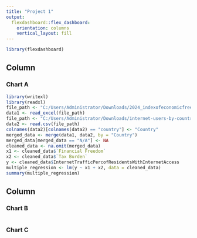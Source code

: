 ```yaml
---
title: "Project 1"
output: 
  flexdashboard::flex_dashboard:
    orientation: columns
    vertical_layout: fill
---
```


```r
library(flexdashboard)
```

## Column {data-width="650"}

### Chart A

```r
library(writexl)
library(readxl)
file_path <- "C:/Users/Administrator/Downloads/2024_indexofeconomicfreedom_data.xlsx"
data1 <- read_excel(file_path)
file_path <- "C:/Users/Administrator/Downloads/internet-users-by-country-2024.csv"
data2 <- read.csv(file_path)
colnames(data2)[colnames(data2) == "country"] <- "Country"
merged_data <- merge(data1, data2, by = "Country")
merged_data[merged_data == "N/A"] <- NA
cleaned_data <- na.omit(merged_data)
x1 <- cleaned_data$`Financial Freedom`
x2 <- cleaned_data$`Tax Burden`
y <- cleaned_data$InternetTrafficPercofResidentsWithInternetAccess
multiple_regression <- lm(y ~ x1 + x2, data = cleaned_data)
summary(multiple_regression)
```

## Column {data-width="350"}

### Chart B

```r

```

### Chart C

```r

```
